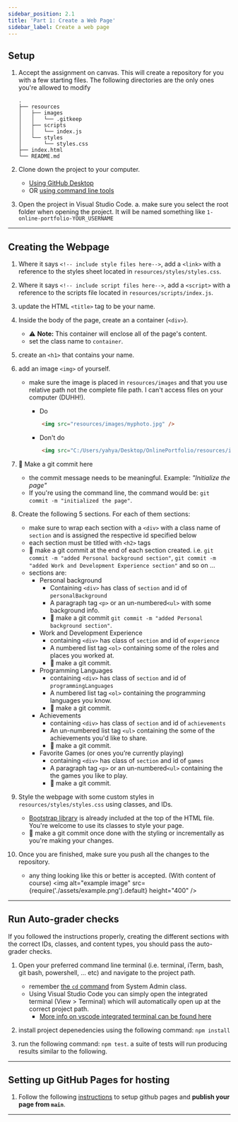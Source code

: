 ```yaml
---
sidebar_position: 2.1
title: 'Part 1: Create a Web Page'
sidebar_label: Create a web page
---
```


## Setup

1. Accept the assignment on canvas.
  This will create a repository for you with a few starting files. The following directories are the only ones you're allowed to modify

    ```raw
    .
    ├── resources
    │   ├── images
    │   │   └── .gitkeep
    │   ├── scripts
    │   │   └── index.js
    │   └── styles
    │       └── styles.css
    ├── index.html
    └── README.md
    ```

2. Clone down the project to your computer.
    * [Using GitHub Desktop](https://help.github.com/en/desktop/contributing-to-projects/cloning-a-repository-from-github-to-github-desktop)
    * OR [using command line tools](https://help.github.com/en/github/creating-cloning-and-archiving-repositories/cloning-a-repository)

3. Open the project in Visual Studio Code.
  a. make sure you select the root folder when opening the project. It will be named something like `1-online-portfolio-YOUR_USERNAME`

<hr />

## Creating the Webpage

1. Where it says `<!-- include style files here-->`, add a `<link>` with a reference to the styles sheet located in `resources/styles/styles.css`.

2. Where it says `<!-- include script files here-->`, add a `<script>` with a reference to the scripts file located in `resources/scripts/index.js`.

3. update the HTML `<title>` tag to be your name.

4. Inside the body of the page, create an a container (`<div>`).
   * ⚠️ **Note:** This container will enclose all of the page's content.
   * set the class name to `container`.

5. create an `<h1>` that contains your name.

6. add an image `<img>` of yourself.
    * make sure the image is placed in `resources/images` and that you use relative path not the complete file path. I can't access files on your computer (DUHH!).
        * Do

        ```html
            <img src="resources/images/myphoto.jpg" />
        ```

        * Don't do

        ```html
            <img src="C:/Users/yahya/Desktop/OnlinePortfolio/resources/images/myphoto.jpg"/>
        ```

7. 🚩  Make a git commit here
    * the commit message needs to be meaningful. Example: *"Initialize the page"*
    * If you're using the command line, the command would be: `git commit -m "initialized the page"`.

8. Create the following 5 sections. For each of them sections:
   * make sure to wrap each section with a `<div>` with a class name of `section` and is assigned the respective id specified below
   * each section must be titled with `<h2>` tags
   * 🚩  make a git commit at the end of each section created. i.e. `git commit -m "added Personal background section"`, `git commit -m "added Work and Development Experience section"` and so on ...
   * sections are:
        * Personal background
            * Containing `<div>` has class of `section` and id of `personalBackground`
            * A paragraph tag `<p>` or an un-numbered`<ul>` with some background info.
            * 🚩  make a git commit `git commit -m "added Personal background section"`.
        * Work and Development Experience
            * containing `<div>` has class of `section` and id of `experience`
            * A numbered list tag `<ol>` containing some of the roles and places you worked at.
            * 🚩  make a git commit.
        * Programming Languages
            * containing `<div>` has class of `section` and id of `programmingLanguages`
            * A numbered list tag `<ol>` containing the programming languages you know.
            * 🚩  make a git commit.
        * Achievements
            * containing `<div>` has class of `section` and id of `achievements`
            * An un-numbered list tag `<ul>` containing the some of the achievements you'd like to share.
            * 🚩  make a git commit.
        * Favorite Games (or ones you’re currently playing)
            * containing `<div>` has class of `section` and id of `games`
            * A paragraph tag `<p>` or an un-numbered`<ul>` containing the the games you like to play.
            * 🚩  make a git commit.

9. Style the webpage with some custom styles in `resources/styles/styles.css` using classes, and IDs.
    * [Bootstrap library](https://getbootstrap.com/) is already included at the top of the HTML file. You're welcome to use its classes to style your page.
    * 🚩  make a git commit once done with the styling or incrementally as you're making your changes.

10. Once you are finished, make sure you push all the changes to the repository.
    * any thing looking like this or better is accepted. (With content of course)
    <img alt="example image" src={require('./assets/example.png').default} height="400" />

<hr />

## Run Auto-grader checks

If you followed the instructions properly, creating the different sections with the correct IDs, classes, and content types, you should pass the auto-grader checks.

1. Open your preferred command line terminal (i.e. terminal, iTerm, bash, git bash, powershell, ... etc) and navigate to the project path.
    * remember [the `cd` command](http://www.linfo.org/cd.html) from System Admin class.
    * Using Visual Studio Code you can simply open the integrated terminal (View > Terminal) which will automatically open up at the correct project path.
        * [More info on vscode integrated terminal can be found here](https://code.visualstudio.com/docs/editor/integrated-terminal)

2. install project depenedencies using the following command: `npm install`

3. run the following command: `npm test`. a suite of tests will run producing results similar to the following.

<hr />

## Setting up GitHub Pages for hosting

1. Follow the following [instructions](https://help.github.com/en/enterprise/2.13/user/articles/configuring-a-publishing-source-for-github-pages#enabling-github-pages-to-publish-your-site-from-master-or-gh-pages) to setup github pages and **publish your page from `main`**.

<hr />
